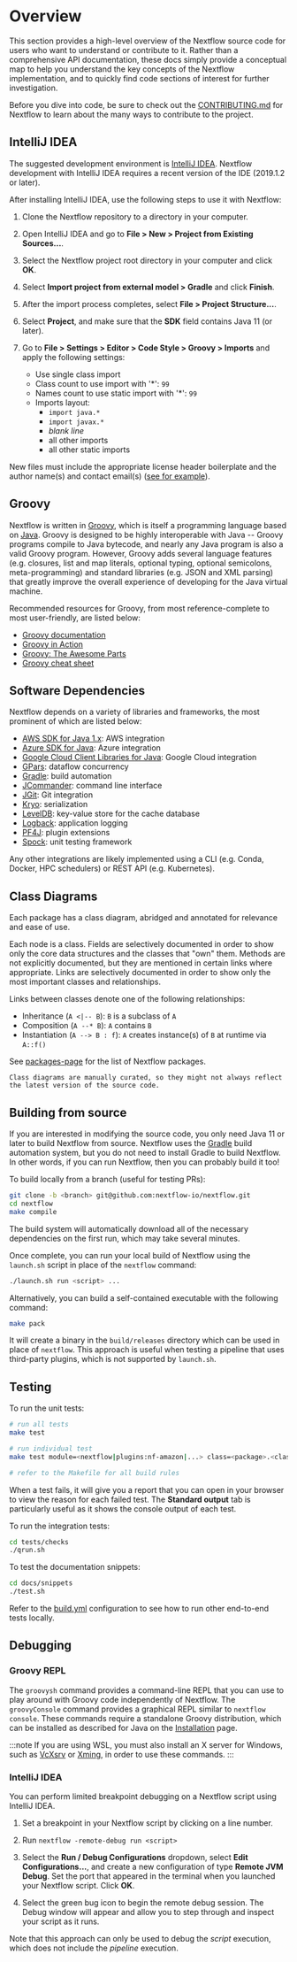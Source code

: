 
# Overview

This section provides a high-level overview of the Nextflow source code for users who want to understand or contribute to it. Rather than a comprehensive API documentation, these docs simply provide a conceptual map to help you understand the key concepts of the Nextflow implementation, and to quickly find code sections of interest for further investigation.

Before you dive into code, be sure to check out the [CONTRIBUTING.md](https://github.com/nextflow-io/nextflow/blob/master/CONTRIBUTING.md) for Nextflow to learn about the many ways to contribute to the project.

## IntelliJ IDEA

The suggested development environment is [IntelliJ IDEA](https://www.jetbrains.com/idea/download/). Nextflow development with IntelliJ IDEA requires a recent version of the IDE (2019.1.2 or later).

After installing IntelliJ IDEA, use the following steps to use it with Nextflow:

1. Clone the Nextflow repository to a directory in your computer.

2. Open IntelliJ IDEA and go to **File > New > Project from Existing Sources...**.

3. Select the Nextflow project root directory in your computer and click **OK**.

4. Select **Import project from external model > Gradle** and click **Finish**.

5. After the import process completes, select **File > Project Structure...**.

6. Select **Project**, and make sure that the **SDK** field contains Java 11 (or later).

7. Go to **File > Settings > Editor > Code Style > Groovy > Imports** and apply the following settings:

   * Use single class import
   * Class count to use import with '*': `99`
   * Names count to use static import with '*': `99`
   * Imports layout:
      * `import java.*`
      * `import javax.*`
      * *blank line*
      * all other imports
      * all other static imports

New files must include the appropriate license header boilerplate and the author name(s) and contact email(s) ([see for example](https://github.com/nextflow-io/nextflow/blob/e8945e8b6fc355d3f2eec793d8f288515db2f409/modules/nextflow/src/main/groovy/nextflow/Const.groovy#L1-L15)).

## Groovy

Nextflow is written in [Groovy](http://groovy-lang.org/), which is itself a programming language based on [Java](https://www.java.com/). Groovy is designed to be highly interoperable with Java -- Groovy programs compile to Java bytecode, and nearly any Java program is also a valid Groovy program. However, Groovy adds several language features (e.g. closures, list and map literals, optional typing, optional semicolons, meta-programming) and standard libraries (e.g. JSON and XML parsing) that greatly improve the overall experience of developing for the Java virtual machine.

Recommended resources for Groovy, from most reference-complete to most user-friendly, are listed below:

- [Groovy documentation](http://groovy-lang.org/documentation.html)
- [Groovy in Action](https://www.manning.com/books/groovy-in-action-second-edition)
- [Groovy: The Awesome Parts](https://www.slideshare.net/paulk_asert/awesome-groovy)
- [Groovy cheat sheet](http://www.cheat-sheets.org/saved-copy/rc015-groovy_online.pdf)

## Software Dependencies

Nextflow depends on a variety of libraries and frameworks, the most prominent of which are listed below:

- [AWS SDK for Java 1.x](https://aws.amazon.com/sdk-for-java/): AWS integration
- [Azure SDK for Java](https://learn.microsoft.com/en-us/azure/developer/java/sdk/): Azure integration
- [Google Cloud Client Libraries for Java](https://cloud.google.com/java/docs/reference): Google Cloud integration
- [GPars](http://gpars.org/1.2.1/guide/guide/dataflow.html): dataflow concurrency
- [Gradle](https://gradle.org/): build automation
- [JCommander](https://jcommander.org/): command line interface
- [JGit](https://www.eclipse.org/jgit/): Git integration
- [Kryo](https://github.com/EsotericSoftware/kryo): serialization
- [LevelDB](https://mvnrepository.com/artifact/org.iq80.leveldb/leveldb): key-value store for the cache database
- [Logback](https://logback.qos.ch/): application logging
- [PF4J](https://pf4j.org/): plugin extensions
- [Spock](https://spockframework.org/): unit testing framework

Any other integrations are likely implemented using a CLI (e.g. Conda, Docker, HPC schedulers) or REST API (e.g. Kubernetes).

## Class Diagrams

Each package has a class diagram, abridged and annotated for relevance and ease of use.

Each node is a class. Fields are selectively documented in order to show only the core data structures and the classes that "own" them. Methods are not explicitly documented, but they are mentioned in certain links where appropriate. Links are selectively documented in order to show only the most important classes and relationships.

Links between classes denote one of the following relationships:

- Inheritance (`A <|-- B`): `B` is a subclass of `A`
- Composition (`A --* B`): `A` contains `B`
- Instantiation (`A --> B : f`): `A` creates instance(s) of `B` at runtime via `A::f()`

See [packages-page][packages-page] for the list of Nextflow packages.

```warning
Class diagrams are manually curated, so they might not always reflect the latest version of the source code.
```

## Building from source

If you are interested in modifying the source code, you only need Java 11 or later to build Nextflow from source. Nextflow uses the [Gradle](http://www.gradle.org/) build automation system, but you do not need to install Gradle to build Nextflow. In other words, if you can run Nextflow, then you can probably build it too!

To build locally from a branch (useful for testing PRs):

```bash
git clone -b <branch> git@github.com:nextflow-io/nextflow.git
cd nextflow
make compile
```

The build system will automatically download all of the necessary dependencies on the first run, which may take several minutes.

Once complete, you can run your local build of Nextflow using the `launch.sh` script in place of the `nextflow` command:

```bash
./launch.sh run <script> ...
```

Alternatively, you can build a self-contained executable with the following command:

```bash
make pack
```

It will create a binary in the `build/releases` directory which can be used in place of `nextflow`. This approach is useful when testing a pipeline that uses third-party plugins, which is not supported by `launch.sh`.

## Testing

To run the unit tests:

```bash
# run all tests
make test

# run individual test
make test module=<nextflow|plugins:nf-amazon|...> class=<package>.<class>.<method>

# refer to the Makefile for all build rules
```

When a test fails, it will give you a report that you can open in your browser to view the reason for each failed test. The **Standard output** tab is particularly useful as it shows the console output of each test.

To run the integration tests:

```bash
cd tests/checks
./qrun.sh
```

To test the documentation snippets:

```bash
cd docs/snippets
./test.sh
```

Refer to the [build.yml](https://github.com/nextflow-io/nextflow/tree/master/.github/workflows/build.yml) configuration to see how to run other end-to-end tests locally.

## Debugging

### Groovy REPL

The `groovysh` command provides a command-line REPL that you can use to play around with Groovy code independently of Nextflow. The `groovyConsole` command provides a graphical REPL similar to `nextflow console`. These commands require a standalone Groovy distribution, which can be installed as described for Java on the [Installation][install-requirements] page.

:::note
If you are using WSL, you must also install an X server for Windows, such as [VcXsrv](https://sourceforge.net/projects/vcxsrv/) or [Xming](http://www.straightrunning.com/XmingNotes/), in order to use these commands.
:::

### IntelliJ IDEA

<AddedInVersion version="23.09.0-edge" />

You can perform limited breakpoint debugging on a Nextflow script using IntelliJ IDEA.

1. Set a breakpoint in your Nextflow script by clicking on a line number.

2. Run `nextflow -remote-debug run <script>`

3. Select the **Run / Debug Configurations** dropdown, select **Edit Configurations...**, and create a new configuration of type **Remote JVM Debug**. Set the port that appeared in the terminal when you launched your Nextflow script. Click **OK**.

4. Select the green bug icon to begin the remote debug session. The Debug window will appear and allow you to step through and inspect your script as it runs.

Note that this approach can only be used to debug the *script* execution, which does not include the *pipeline* execution.

[install-requirements]: /nextflow_docs/nextflow_repo/docs/install.mdx#requirements
[packages-page]: /nextflow_docs/nextflow_repo/docs/developer/packages.mdx